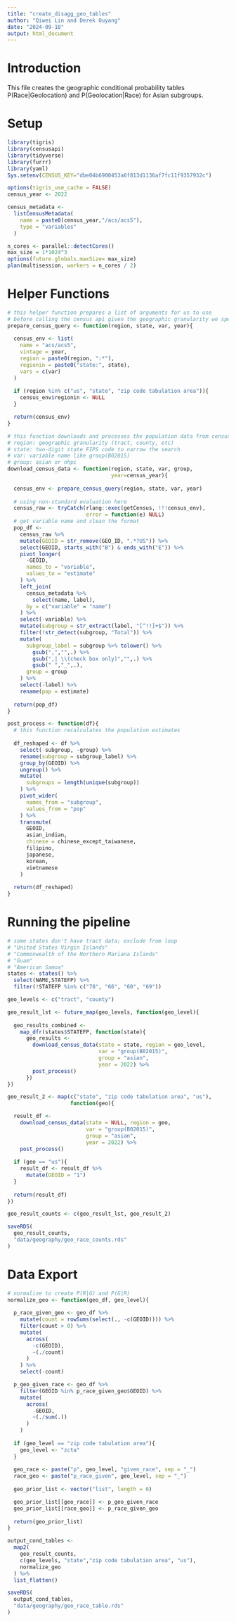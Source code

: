 ```yaml
---
title: "create_disagg_geo_tables"
author: "Qiwei Lin and Derek Ouyang"
date: "2024-09-18"
output: html_document
---
```


# Introduction

This file creates the geographic conditional probability tables P(Race|Geolocation) and P(Geolocation|Race) for Asian subgroups.

# Setup

```r
library(tigris)
library(censusapi)
library(tidyverse)
library(furrr)
library(yaml)
Sys.setenv(CENSUS_KEY="dbe04b6900453a6f813d1136af7fc11f9357932c") 
```

```r
options(tigris_use_cache = FALSE)
census_year <- 2022
```

```r
census_metadata <- 
  listCensusMetadata(
    name = paste0(census_year,"/acs/acs5"),
    type = "variables"
  )
```

```r
n_cores <- parallel::detectCores()
max_size = 1*1024^3
options(future.globals.maxSize= max_size)
plan(multisession, workers = n_cores / 2)
```

# Helper Functions

```r
# this helper function prepares a list of arguments for us to use
# before calling the census api given the geographic granularity we specify
prepare_census_query <- function(region, state, var, year){
  
  census_env <- list(
    name = "acs/acs5",
    vintage = year,
    region = paste0(region, ":*"),
    regionin = paste0("state:", state),
    vars = c(var)
  )
  
  if (region %in% c("us", "state", "zip code tabulation area")){
    census_env$regionin <- NULL
  }

  return(census_env)
}

# this function downloads and processes the population data from census
# region: geographic granularity (tract, county, etc)
# state: two-digit state FIPS code to narrow the search
# var: variable name like group(B02015)
# group: asian or nhpi
download_census_data <- function(region, state, var, group, 
                                 year=census_year){
  
  census_env <- prepare_census_query(region, state, var, year)
  
  # using non-standard evaluation here
  census_raw <- tryCatch(rlang::exec(getCensus, !!!census_env), 
                         error = function(e) NULL)
  # get variable name and clean the format
  pop_df <- 
    census_raw %>% 
    mutate(GEOID = str_remove(GEO_ID, ".*?US")) %>% 
    select(GEOID, starts_with("B") & ends_with("E")) %>%
    pivot_longer(
      -GEOID,
      names_to = "variable",
      values_to = "estimate"
    ) %>% 
    left_join(
      census_metadata %>% 
        select(name, label), 
      by = c("variable" = "name")
    ) %>% 
    select(-variable) %>% 
    mutate(subgroup = str_extract(label, "[^!!]+$")) %>% 
    filter(!str_detect(subgroup, "Total")) %>% 
    mutate(
      subgroup_label = subgroup %>% tolower() %>% 
        gsub(",","",.) %>% 
        gsub(",| \\(check box only)","",.) %>% 
        gsub(" ","_",.),
      group = group
    ) %>% 
    select(-label) %>% 
    rename(pop = estimate)
  
  return(pop_df)
}
```

```r
post_process <- function(df){
  # this function recalculates the population estimates 
  
  df_reshaped <- df %>% 
    select(-subgroup, -group) %>% 
    rename(subgroup = subgroup_label) %>% 
    group_by(GEOID) %>% 
    ungroup() %>% 
    mutate(
      subgroups = length(unique(subgroup))
    ) %>% 
    pivot_wider(
      names_from = "subgroup",
      values_from = "pop"
    ) %>% 
    transmute(
      GEOID, 
      asian_indian, 
      chinese = chinese_except_taiwanese,
      filipino, 
      japanese,
      korean, 
      vietnamese
    )
  
  return(df_reshaped)
}
```

# Running the pipeline

```r
# some states don't have tract data; exclude from loop
# "United States Virgin Islands"                
# "Commonwealth of the Northern Mariana Islands"
# "Guam"                                        
# "American Samoa"   
states <- states() %>% 
  select(NAME,STATEFP) %>% 
  filter(!STATEFP %in% c("78", "66", "60", "69"))

geo_levels <- c("tract", "county")

geo_result_lst <- future_map(geo_levels, function(geo_level){
  
  geo_results_combined <- 
    map_dfr(states$STATEFP, function(state){
      geo_results <- 
        download_census_data(state = state, region = geo_level,
                             var = "group(B02015)", 
                             group = "asian", 
                             year = 2022) %>% 
        post_process()
      })
})
```

```r
geo_result_2 <- map(c("state", "zip code tabulation area", "us"), 
                    function(geo){

  result_df <- 
    download_census_data(state = NULL, region = geo,
                         var = "group(B02015)", 
                         group = "asian",
                         year = 2022) %>% 
    post_process()
  
  if (geo == "us"){
    result_df <- result_df %>% 
      mutate(GEOID = "1")
  }
  
  return(result_df)
})

geo_result_counts <- c(geo_result_lst, geo_result_2)

saveRDS(
  geo_result_counts, 
  "data/geography/geo_race_counts.rds"
)
```

# Data Export 

```r
# normalize to create P(R|G) and P(G|R)
normalize_geo <- function(geo_df, geo_level){
  
  p_race_given_geo <- geo_df %>% 
    mutate(count = rowSums(select(., -c(GEOID)))) %>% 
    filter(count > 0) %>% 
    mutate(
      across(
        -c(GEOID),
        ~(./count)
      )
    ) %>% 
    select(-count)

  p_geo_given_race <- geo_df %>% 
    filter(GEOID %in% p_race_given_geo$GEOID) %>% 
    mutate(
      across(
        -GEOID,
        ~(./sum(.))
      )
    )
  
  if (geo_level == "zip code tabulation area"){
    geo_level <- "zcta"
  }
  
  geo_race <- paste("p", geo_level, "given_race", sep = "_")
  race_geo <- paste("p_race_given", geo_level, sep = "_")
  
  geo_prior_list <- vector("list", length = 0)

  geo_prior_list[[geo_race]] <- p_geo_given_race
  geo_prior_list[[race_geo]] <- p_race_given_geo
  
  return(geo_prior_list)
}
```

```r
output_cond_tables <- 
  map2(
    geo_result_counts, 
    c(geo_levels, "state","zip code tabulation area", "us"),
    normalize_geo
  ) %>% 
  list_flatten()
```

```r
saveRDS(
  output_cond_tables, 
  "data/geography/geo_race_table.rds"
)
```